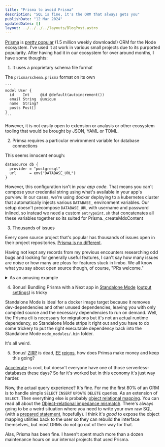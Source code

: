 ```yaml
---
title: "Prisma to avoid Prisma"
description: "SQL is fine, it's the ORM that always gets you"
publishDate: "12 Mar 2024"
updatedDates: []
layout: ../../../../layouts/BlogPost.astro
---
```


[Prisma](https://www.prisma.io/) is [pretty popular](https://www.npmjs.com/package/prisma) (1.5 million weekly downloads!) ORM for the Node ecosystem. I've used it at work in various small projects due to its purported popularity. After having had it in our ecosystem for over around months, I have some thoughts:

1. It uses a proprietary schema file format

  The `prisma/schema.prisma` format on its own
  
    ```
    model User {
      id    Int     @id @default(autoincrement())
      email String  @unique
      name  String?
      posts Post[]
    }
    ```

   However, it is not easily open to extension or analysis or other ecosystem tooling that would be brought by JSON, YAML or TOML.

2. Primsa requires a particular environment variable for database connections

  This seems innocent enough:

  ```
  datasource db {
    provider = "postgresql"
    url      = env("DATABASE_URL")
  }
  ```

  However, this configuration isn't in _your app code_. That means you can't compose your credential string using what's available in your app's purview. In our cases, we're using docker deploying to a kubernetes cluster that automatically injects various `DATABASE_` environment variables. Our setup doesn't precompose `DATABASE_URL` with username and password inlined, so instead we need a custom `entrypoint.sh` that concatenates all these variables together so its suited for Prisma._createMdxContent

3. Thousands of issues

  Every open source project that's popular has thousands of issues open in their project repositories. [Prisma is no different](https://github.com/prisma/prisma/issues).

  Having not kept any records from my previous encounters researching odd bugs and looking for generally useful features, I can't say how many issues are noise or how many are pleas for features stuck in limbo. We all know what you say about open source though, of course, "PRs welcome."

  <details>
  <summary>As an amusing example</summary>

  [Ever use AsyncLocalStorage](https://github.com/prisma/prisma/issues/23397)? Well, with Prisma that kind of just... breaks? There's an alleged workaround but it could end up causing a memory leak. Surely, all of that is superfluous but it's someone's plan that's just been ruined, superfluous or not.
  </details>

4. Bonus! Bundling Prisma with a Next app in [Standalone Mode](https://www.ryanmr.com/posts/next-standalone-mode) ([output settings](https://nextjs.org/docs/pages/api-reference/next-config-js/output)) is tricky

  Standalone Mode is ideal for a docker image target because it removes dev-dependencies and other unused dependencies, leaving you with only compiled source and the necessary dependencies to run on demand. Well, the Prisma cli is necessary for migrations but it's not an actual runtime dependency, so Standalone Mode strips it right out and you have to do some trickery to put the right executable dependency back into the Standalone Mode `node_modules/.bin` folder. 
  
  It's all weird.

5. Bonus! [ZIRP](https://www.investopedia.com/articles/investing/031815/what-zero-interestrate-policy-zirp.asp) is dead, [EE](https://github.com/hoppscotch/hoppscotch/pull/3266#issuecomment-1984106576) [reigns](https://twitter.com/_msw_/status/1766550036328886453), how does Primsa make money and keep this going?

  [Accelerate](https://www.prisma.io/docs/accelerate) is cool, but doesn't everyone have one of those serverless-databases these days? So far it's worked but in this economy it's just way harder.

Now, the actual query experience? It's fine. For me the first 80% of an ORM is to handle simple `SELECT` `INSERT` `UPDATE` `DELETE` queries. As an extension of `SELECT`. Then everything else is probably [object relational mapping](https://en.wikipedia.org/wiki/Object%E2%80%93relational_mapping). You can read all about the [Object-relational impedance mismatch](https://en.wikipedia.org/wiki/Object%E2%80%93relational_impedance_mismatch). There's always going to be a weird situation where you need to write your own raw SQL (with a [prepared statement](https://en.wikipedia.org/wiki/Prepared_statement), hopefully). I think it's _good_ to expose the object mapping utilities back to the user so they can rebuild the interface themselves, but most ORMs do not go out of their way for that.

Alas, Prisma has been fine. I haven't spent much more than a dozen maintenance hours on our internal projects that used Prisma.
